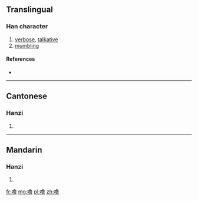 {{also|嚕}}
==Translingual==

===Han character===
{{Han char|rn=30|rad=口|as=12|sn=15|four=|canj=RNWA,XRNWA|ids=⿰口⿱鱼日}}

# [[verbose]], [[talkative]]
# [[mumble|mumbling]]

====References====
* {{Han ref|kx=0209.151|hdz=10685.120|uh=565C|ud=22108}}

----

==Cantonese==

===Hanzi===
{{yue-hanzi|jyut=|y=lou1|tra=嚕}}

# {{defn|lang=yue|sort=口12}}

----

==Mandarin==

===Hanzi===
{{cmn-hanzi|tra=嚕|pin=[[lū]] ([[lu1]])|wg=lu<sup>1</sup>}}

# {{defn|lang=cmn|sort=口12}}

[[fr:噜]]
[[mg:噜]]
[[pl:噜]]
[[zh:噜]]
